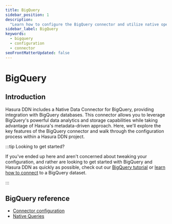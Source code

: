 ```yaml
---
title: BigQuery
sidebar_position: 1
description:
  "Learn how to configure the BigQuery connector and utilize native operations to extend your API's capability."
sidebar_label: BigQuery
keywords:
  - bigquery
  - configuration
  - connector
seoFrontMatterUpdated: false
---
```


# BigQuery

## Introduction

Hasura DDN includes a Native Data Connector for BigQuery, providing integration with BigQuery databases. This connector
allows you to leverage BigQuery's powerful data analytics and storage capabilities while taking advantage of Hasura's
metadata-driven approach. Here, we'll explore the key features of the BigQuery connector and walk through the
configuration process within a Hasura DDN project.

:::tip Looking to get started?

If you've ended up here and aren't concerned about tweaking your configuration, and rather are looking to get started
with BigQuery and Hasura DDN as quickly as possible, check out our
[BigQuery tutorial](/how-to-build-with-ddn/with-bigquery.mdx) or
[learn how to connect](/data-sources/connect-to-a-source.mdx) to a BigQuery dataset.

:::

## BigQuery reference

- [Connector configuration](/reference/connectors/bigquery/configuration.mdx)
- [Native Queries](/reference/connectors/bigquery/native-operations/index.mdx)
